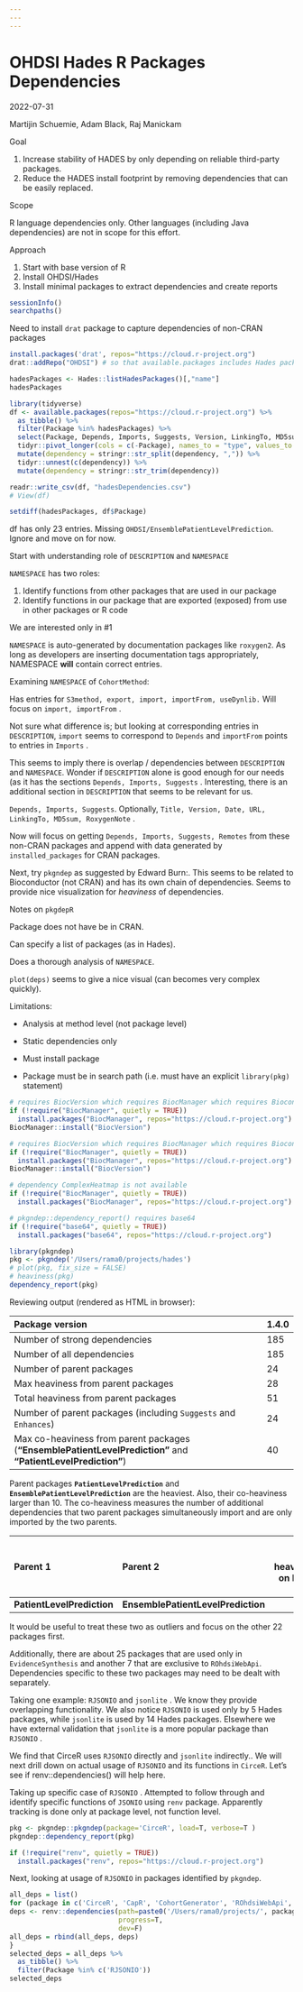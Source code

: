 ```yaml
---
---
---
```


# OHDSI Hades R Packages Dependencies

2022-07-31

Martijin Schuemie, Adam Black, Raj Manickam

Goal

1.  Increase stability of HADES by only depending on reliable third-party packages.
2.  Reduce the HADES install footprint by removing dependencies that can be easily replaced.

Scope

R language dependencies only. Other languages (including Java dependencies) are not in scope for this effort.

Approach

1.  Start with base version of R
2.  Install OHDSI/Hades
3.  Install minimal packages to extract dependencies and create reports

```r
sessionInfo()
searchpaths()
```

Need to install `drat` package to capture dependencies of non-CRAN packages

```r
install.packages('drat', repos="https://cloud.r-project.org")
drat::addRepo("OHDSI") # so that available.packages includes Hades packages not on CRAN
```

```r
hadesPackages <- Hades::listHadesPackages()[,"name"]
hadesPackages
```

```r
library(tidyverse)
df <- available.packages(repos="https://cloud.r-project.org") %>%
  as_tibble() %>%
  filter(Package %in% hadesPackages) %>%
  select(Package, Depends, Imports, Suggests, Version, LinkingTo, MD5sum) %>%
  tidyr::pivot_longer(cols = c(-Package), names_to = "type", values_to = "dependency") %>%
  mutate(dependency = stringr::str_split(dependency, ",")) %>%
  tidyr::unnest(c(dependency)) %>%
  mutate(dependency = stringr::str_trim(dependency))

readr::write_csv(df, "hadesDependencies.csv")
# View(df)
```

```r
setdiff(hadesPackages, df$Package)
```

df has only 23 entries. Missing `OHDSI/EnsemblePatientLevelPrediction`. Ignore and move on for now.

Start with understanding role of `DESCRIPTION` and `NAMESPACE`

`NAMESPACE` has two roles:

1.  Identify functions from other packages that are used in our package
2.  Identify functions in our package that are exported (exposed) from use in other packages or R code

We are interested only in #1

`NAMESPACE` is auto-generated by documentation packages like `roxygen2`. As long as developers are inserting documentation tags appropriately, NAMESPACE **will** contain correct entries.

Examining `NAMESPACE` of `CohortMethod`:

Has entries for `S3method, export, import, importFrom, useDynlib.` Will focus on `import, importFrom` .

Not sure what difference is; but looking at corresponding entries in `DESCRIPTION`, `import` seems to correspond to `Depends` and `importFrom` points to entries in `Imports` .

This seems to imply there is overlap / dependencies between `DESCRIPTION` and `NAMESPACE`. Wonder if `DESCRIPTION` alone is good enough for our needs (as it has the sections `Depends, Imports, Suggests` . Interesting, there is an additional section in `DESCRIPTION` that seems to be relevant for us.

`Depends, Imports, Suggests`. Optionally, `Title, Version, Date, URL, LinkingTo, MD5sum, RoxygenNote` .

Now will focus on getting `Depends, Imports, Suggests, Remotes` from these non-CRAN packages and append with data generated by `installed_packages` for CRAN packages.

Next, try `pkgndep` as suggested by Edward Burn:. This seems to be related to Bioconductor (not CRAN) and has its own chain of dependencies. Seems to provide nice visualization for *heaviness* of dependencies.

Notes on `pkgdepR`

Package does not have be in CRAN.

Can specify a list of packages (as in Hades).

Does a thorough analysis of `NAMESPACE`.

`plot(deps)` seems to give a nice visual (can becomes very complex quickly).

Limitations:

-   Analysis at method level (not package level)

-   Static dependencies only

-   Must install package

-   Package must be in search path (i.e. must have an explicit `library(pkg)` statement)

```r
# requires BiocVersion which requires BiocManager which requires Bioconductor
if (!require("BiocManager", quietly = TRUE))
  install.packages("BiocManager", repos="https://cloud.r-project.org")
BiocManager::install("BiocVersion")
```

```r
# requires BiocVersion which requires BiocManager which requires Bioconductor
if (!require("BiocManager", quietly = TRUE))
  install.packages("BiocManager", repos="https://cloud.r-project.org")
BiocManager::install("BiocVersion")
```

```r
# dependency ComplexHeatmap is not available
if (!require("BiocManager", quietly = TRUE))
  install.packages("BiocManager", repos="https://cloud.r-project.org")
```

```r
# pkgndep::dependency_report() requires base64
if (!require("base64", quietly = TRUE))
  install.packages("base64", repos="https://cloud.r-project.org")
```

```r
library(pkgndep)
pkg <- pkgndep('/Users/rama0/projects/hades')
# plot(pkg, fix_size = FALSE)
# heaviness(pkg)
dependency_report(pkg)
```

Reviewing output (rendered as HTML in browser):

| Package version                                                                                               | 1.4.0 |
|:--------------------------------------------------------------------------------------------------------------|-------|
| Number of strong dependencies                                                                                 | 185   |
| Number of all dependencies                                                                                    | 185   |
| Number of parent packages                                                                                     | 24    |
| Max heaviness from parent packages                                                                            | 28    |
| Total heaviness from parent packages                                                                          | 51    |
| Number of parent packages (including `Suggests` and `Enhances`)                                               | 24    |
| Max co-heaviness from parent packages (**"EnsemblePatientLevelPrediction"** and **"PatientLevelPrediction"**) | 40    |

Parent packages **`PatientLevelPrediction`** and **`EnsemblePatientLevelPrediction`** are the heaviest. Also, their co-heaviness larger than 10. The co-heaviness measures the number of additional dependencies that two parent packages simultaneously import and are only imported by the two parents.

| Parent 1                   | Parent 2                           | Co-heaviness on hades | Co-heaviness as Jaccard coeffcient |
|:---------------------------|:-----------------------------------|----------------------:|-----------------------------------:|
| **PatientLevelPrediction** | **EnsemblePatientLevelPrediction** |                    40 |                              0.976 |

It would be useful to treat these two as outliers and focus on the other 22 packages first.

Additionally, there are about 25 packages that are used only in `EvidenceSynthesis` and another 7 that are exclusive to `ROhdsiWebApi`. Dependencies specific to these two packages may need to be dealt with separately.

Taking one example: `RJSONIO` and `jsonlite` . We know they provide overlapping functionality. We also notice `RJSONIO` is used only by 5 Hades packages, while `jsonlite` is used by 14 Hades packages. Elsewhere we have external validation that `jsonlite` is a more popular package than `RJSONIO` .

We find that CirceR uses `RJSONIO` directly and `jsonlite` indirectly.. We will next drill down on actual usage of `RJSONIO` and its functions in `CirceR`. Let's see if renv::dependencies() will help here.

Taking up specific case of `RJSONIO` . Attempted to follow through and identify specific functions of `JSONIO` using `renv` package. Apparently tracking is done only at package level, not function level.

```r
pkg <- pkgndep::pkgndep(package='CirceR', load=T, verbose=T )
pkgndep::dependency_report(pkg)
```

```r
if (!require("renv", quietly = TRUE))
  install.packages("renv", repos="https://cloud.r-project.org")
```

Next, looking at usage of `RJSONIO` in packages identified by `pkgndep`.

```r
all_deps = list()
for (package in c('CirceR', 'CapR', 'CohortGenerator', 'ROhdsiWebApi', 'CohortDiagnostics')) {
deps <- renv::dependencies(path=paste0('/Users/rama0/projects/', package, '/R'),
                           progress=T,
                           dev=F)
all_deps = rbind(all_deps, deps)
}
selected_deps = all_deps %>%
  as_tibble() %>%
  filter(Package %in% c('RJSONIO')) 
selected_deps
```

